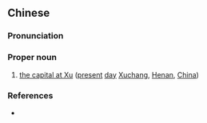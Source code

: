 {{also|许都}}
==Chinese==
{{zh-forms|s=许都}}

===Pronunciation===
{{zh-pron
|m=Xǔdū
|cat=pn
}}

===Proper noun===
{{zh-proper noun}}

# {{lb|zh|archaic}} [[w:Xuchang|the capital at Xu]] ([[present]] [[day]] [[w:Xuchang|Xuchang]], [[Henan]], [[China]])

===References===
* {{cite-book
|last=Luo
|first=Guanzhong
|authorlink=w:Luo Guanzhong
|coauthors=
|year=2006
|title=Annotated [[s:Romance of the Three Kingdoms/Chapter 14|Romance of the Three Kingdoms/Chapter 14]], page 177, note 19
|language=Mandarin
|publisher=
|location=
|isbn=957911305X
}}